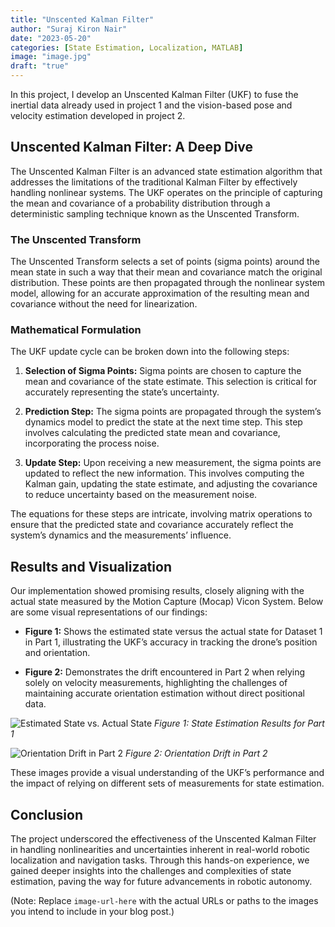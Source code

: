 ```yaml
---
title: "Unscented Kalman Filter"
author: "Suraj Kiron Nair"
date: "2023-05-20"
categories: [State Estimation, Localization, MATLAB]
image: "image.jpg"
draft: "true"
---
```

In this project, I develop an Unscented Kalman Filter (UKF) to fuse the inertial data already
used in project 1 and the vision-based pose and velocity estimation developed in project 2.

## Unscented Kalman Filter: A Deep Dive

The Unscented Kalman Filter is an advanced state estimation algorithm that addresses the limitations of the traditional Kalman Filter by effectively handling nonlinear systems. The UKF operates on the principle of capturing the mean and covariance of a probability distribution through a deterministic sampling technique known as the Unscented Transform.

### The Unscented Transform

The Unscented Transform selects a set of points (sigma points) around the mean state in such a way that their mean and covariance match the original distribution. These points are then propagated through the nonlinear system model, allowing for an accurate approximation of the resulting mean and covariance without the need for linearization.

### Mathematical Formulation

The UKF update cycle can be broken down into the following steps:

1. **Selection of Sigma Points:** Sigma points are chosen to capture the mean and covariance of the state estimate. This selection is critical for accurately representing the state's uncertainty.

2. **Prediction Step:** The sigma points are propagated through the system's dynamics model to predict the state at the next time step. This step involves calculating the predicted state mean and covariance, incorporating the process noise.

3. **Update Step:** Upon receiving a new measurement, the sigma points are updated to reflect the new information. This involves computing the Kalman gain, updating the state estimate, and adjusting the covariance to reduce uncertainty based on the measurement noise.

The equations for these steps are intricate, involving matrix operations to ensure that the predicted state and covariance accurately reflect the system's dynamics and the measurements' influence.

## Results and Visualization

Our implementation showed promising results, closely aligning with the actual state measured by the Motion Capture (Mocap) Vicon System. Below are some visual representations of our findings:

- **Figure 1:** Shows the estimated state versus the actual state for Dataset 1 in Part 1, illustrating the UKF's accuracy in tracking the drone's position and orientation.

- **Figure 2:** Demonstrates the drift encountered in Part 2 when relying solely on velocity measurements, highlighting the challenges of maintaining accurate orientation estimation without direct positional data.

![Estimated State vs. Actual State](image-url-here) *Figure 1: State Estimation Results for Part 1*

![Orientation Drift in Part 2](image-url-here) *Figure 2: Orientation Drift in Part 2*

These images provide a visual understanding of the UKF's performance and the impact of relying on different sets of measurements for state estimation.

## Conclusion

The project underscored the effectiveness of the Unscented Kalman Filter in handling nonlinearities and uncertainties inherent in real-world robotic localization and navigation tasks. Through this hands-on experience, we gained deeper insights into the challenges and complexities of state estimation, paving the way for future advancements in robotic autonomy.

(Note: Replace `image-url-here` with the actual URLs or paths to the images you intend to include in your blog post.)
